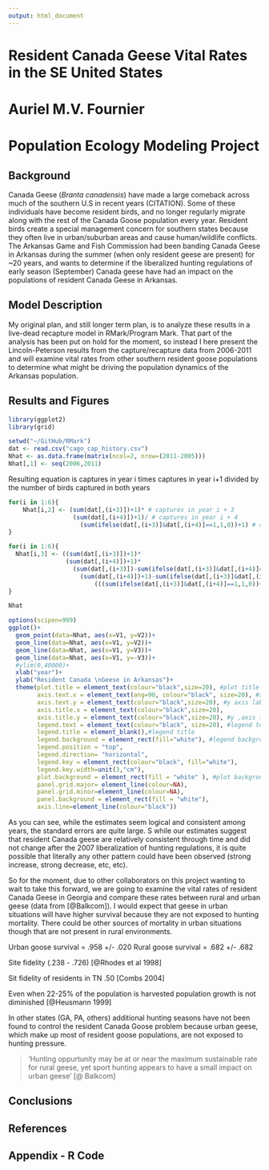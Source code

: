 ```yaml
---
output: html_document
---
```


# Resident Canada Geese Vital Rates in the SE United States
# Auriel M.V. Fournier
# Population Ecology Modeling Project

## Background

Canada Geese (*Branta canadensis*) have made a large comeback across much of the southern U.S in recent years (CITATION). Some of these individuals have become resident birds, and no longer regularly migrate along with the rest of the Canada Goose population every year. Resident birds create a special management concern for southern states because they often live in urban/suburban areas and cause human/wildlife conflicts. The Arkansas Game and Fish Commission had been banding Canada Geese in Arkansas during the summer (when only resident geese are present) for ~20 years, and wants to determine if the liberalized hunting regulations of early season (September) Canada geese have had an impact on the populations of resident Canada Geese in Arkansas. 

## Model Description

My original plan, and still longer term plan, is to analyze these results in a live-dead recapture model in RMark/Program Mark. That part of the analysis has been put on hold for the moment, so instead I here present the Lincoln-Peterson results from the capture/recapture data from 2006-2011 and will examine vital rates from other southern resident goose populations to determine what might be driving the population dynamics of the Arkansas population. 

## Results and Figures

```r
library(ggplot2)
library(grid)
```

```r
setwd("~/GitHub/RMark")
dat <- read.csv("cago_cap_history.csv")
Nhat <- as.data.frame(matrix(ncol=2, nrow=(2011-2005)))
Nhat[,1] <- seq(2006,2011)
```

Resulting equation is captures in year i times captures in year i+1 divided by the number of birds captured in both years

```r
for(i in 1:6){
    Nhat[i,2] <- (sum(dat[,(i+3)])+1)* # captures in year i + 3
                  (sum(dat[,(i+4)])+1)/ # captures in year i + 4
                    (sum(ifelse(dat[,(i+3)]&dat[,(i+4)]==1,1,0))+1) # captures which were captured in both years
}

for(i in 1:6){
  Nhat[i,3] <- ((sum(dat[,(i+3)])+1)*
                (sum(dat[,(i+4)])+1)*
                  (sum(dat[,(i+3)])-sum(ifelse(dat[,(i+3)]&dat[,(i+4)]==1,1,0)))*
                    (sum(dat[,(i+4)])+1)-sum(ifelse(dat[,(i+3)]&dat[,(i+4)]==1,1,0)))/
                        (((sum(ifelse(dat[,(i+3)]&dat[,(i+4)]==1,1,0))+1)^2)*(sum(ifelse(dat[,(i+3)]&dat[,(i+4)]==1,1,0))+2))
}

Nhat
```

```r
options(scipen=999)
ggplot()+
  geom_point(data=Nhat, aes(x=V1, y=V2))+
  geom_line(data=Nhat, aes(x=V1, y=V2))+
  geom_line(data=Nhat, aes(x=V1, y=V3))+
  geom_line(data=Nhat, aes(x=V1, y=-V3))+
  #ylim(0,40000)+
  xlab("year")+
  ylab("Resident Canada \nGeese in Arkansas")+
  theme(plot.title = element_text(colour="black",size=20), #plot title
        axis.text.x = element_text(ang=90, colour="black", size=20), #x axis labels
        axis.text.y = element_text(colour="black",size=20), #y axis labels
        axis.title.x = element_text(colour="black",size=20),
        axis.title.y = element_text(colour="black",size=20), #y ,axis title
        legend.text = element_text(colour="black", size=20), #legend text
        legend.title = element_blank(),#legend title
        legend.background = element_rect(fill="white"), #legend background color
        legend.position = "top",
        legend.direction= "horizontal",
        legend.key = element_rect(colour="black", fill="white"),
        legend.key.width=unit(3,"cm"),
        plot.background = element_rect(fill = "white" ), #plot background color
        panel.grid.major= element_line(colour=NA), 
        panel.grid.minor=element_line(colour=NA),
        panel.background = element_rect(fill = "white"),
        axis.line=element_line(colour="black"))

```

As you can see, while the estimates seem logical and consistent among years, the standard errors are quite large. S while our estimates suggest that resident Canada geese are relatively consistent through time and did not change after the 2007 liberalization of hunting regulations, it is quite possible that literally any other pattern could have been observed (strong increase, strong decrease, etc, etc). 

So for the moment, due to other collaborators on this project wanting to wait to take this forward, we are going to examine the vital rates of resident Canada Geese in Georgia and compare these rates between rural and urban geese (data from [@Balkcom]). I would expect that geese in urban situations will have higher survival because they are not exposed to hunting mortality. There could be other sources of mortality in urban situations though that are not present in rural environments. 

Urban goose survival = .958 +/- .020
Rural goose survival = .682 +/- .682

Site fidelity (.238 - .726) [@Rhodes et al 1998]

Sit fidelity of residents in TN .50 [Combs 2004]

Even when 22-25% of the population is harvested population growth is not diminished [@Heusmann 1999]

In other states (GA, PA, others) additional hunting seasons have not been found to control the resident Canada Goose problem because urban geese, which make up most of resident goose populations, are not exposed to hunting pressure. 

> 'Hunting oppurtunity may be at or near the maximum sustainable rate for rural geese, yet sport hunting appears to have a small impact on urban geese' [@ Balkcom]




## Conclusions

## References

## Appendix - R Code

